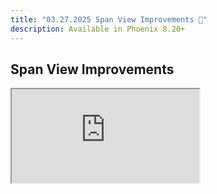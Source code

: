```yaml
---
title: "03.27.2025 Span View Improvements 👀"
description: Available in Phoenix 8.20+
---
```


<Update label="March 27, 2025">

## Span View Improvements

<Frame>
  <iframe 
    src="https://cdn.iframe.ly/WsCbM8Y" 
    width={1000} 
    height={400}
    allowFullScreen
  />
</Frame>

You can now toggle the option to treat orphan spans as root when viewing your spans. Additionally, we've enhanced the UI with an icon view in span details for better visibility in smaller displays. Learn more in our [tracing documentation](/phoenix/tracing/how-to-tracing/setup-tracing).

<Card title="Release arize-phoenix: v8.20.0 · Arize-ai/phoenix" icon="github" href="https://github.com/Arize-ai/phoenix/releases/tag/arize-phoenix-v8.20.0" horizontal>
  GitHub
</Card>

### Improvements and Bug Fixes 🐛

* [**Performance**](https://github.com/Arize-ai/phoenix/issues/6936): Disable streaming when a dialog is open
* [**Playground**](https://github.com/Arize-ai/phoenix/issues/6914): Removed unpredictable playground transformations
</Update>


